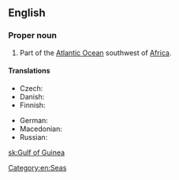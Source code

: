 ==English==
{{wikipedia}}

===Proper noun===
{{en-proper noun|head=[[gulf|Gulf]] [[of]] [[Guinea]]}}

# Part of the [[Atlantic Ocean]] southwest of [[Africa]].

====Translations====
{{trans-top|part of the Atlantic Ocean}}
* Czech: {{t+|cs|Guinejský záliv|m}}
* Danish: {{t-|da|Guineabugten}}
* Finnish: {{t-|fi|Guineanlahti}}
{{trans-mid}}
* German: {{t-|de|Golf von Guinea|m}}
* Macedonian: {{t-|mk|Гвинејски Залив|m|tr=Gvínejski Záliv|sc=Cyrl}}
* Russian: {{t-|ru|Гвине́йский зали́в|m|sc=Cyrl|tr=Gvinéjskij zalív}}
{{trans-bottom}}

[[Category:en:Seas]]

[[sk:Gulf of Guinea]]